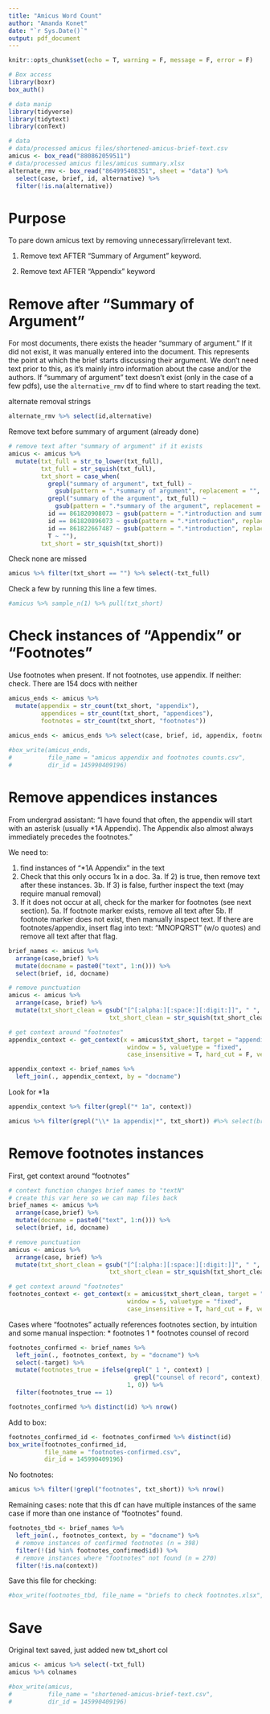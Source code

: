 ```yaml
---
title: "Amicus Word Count"
author: "Amanda Konet"
date: "`r Sys.Date()`"
output: pdf_document
---
```


```r
knitr::opts_chunk$set(echo = T, warning = F, message = F, error = F)

# Box access
library(boxr)
box_auth()

# data manip
library(tidyverse)
library(tidytext)
library(conText)

# data
# data/processed amicus files/shortened-amicus-brief-text.csv
amicus <- box_read("880862059511")
# data/processed amicus files/amicus summary.xlsx
alternate_rmv <- box_read("864995408351", sheet = "data") %>% 
  select(case, brief, id, alternative) %>% 
  filter(!is.na(alternative))
```

# Purpose

To pare down amicus text by removing unnecessary/irrelevant text.

1) Remove text AFTER "Summary of Argument" keyword.

2) Remove text AFTER "Appendix" keyword

# Remove after "Summary of Argument"

For most documents, there exists the header "summary of argument." If it did not exist, it was manually entered into the document. This represents the point at which the brief starts discussing their argument. We don't need text prior to this, as it's mainly intro information about the case and/or the authors. If "summary of argument" text doesn't exist (only in the case of a few pdfs), use the `alternative_rmv` df to find where to start reading the text.

alternate removal strings

```r
alternate_rmv %>% select(id,alternative)
```

Remove text before summary of argument (already done)

```r
# remove text after "summary of argument" if it exists
amicus <- amicus %>% 
  mutate(txt_full = str_to_lower(txt_full),
         txt_full = str_squish(txt_full),
         txt_short = case_when(
           grepl("summary of argument", txt_full) ~ 
             gsub(pattern = ".*summary of argument", replacement = "", x = txt_full),
           grepl("summary of the argument", txt_full) ~
             gsub(pattern = ".*summary of the argument", replacement = "", x = txt_full),
           id == 861820908073 ~ gsub(pattern = ".*introduction and summary", replacement = "", x = txt_full),
           id == 861820896073 ~ gsub(pattern = ".*introduction", replacement = "", x = txt_full),
           id == 861822667487 ~ gsub(pattern = ".*introduction", replacement = "", x = txt_full),
           T ~ ""),
         txt_short = str_squish(txt_short))
```

Check none are missed 

```r
amicus %>% filter(txt_short == "") %>% select(-txt_full)
```

Check a few by running this line a few times.

```r
#amicus %>% sample_n(1) %>% pull(txt_short)
```


# Check instances of "Appendix" or "Footnotes"


Use footnotes when present. If not footnotes, use appendix. If neither: check. There are 154 docs with neither


```r
amicus_ends <- amicus %>%
  mutate(appendix = str_count(txt_short, "appendix"),
         appendices = str_count(txt_short, "appendices"),
         footnotes = str_count(txt_short, "footnotes"))

amicus_ends <- amicus_ends %>% select(case, brief, id, appendix, footnotes)
  
#box_write(amicus_ends,
#          file_name = "amicus appendix and footnotes counts.csv",
#          dir_id = 145990409196)
```

# Remove appendices instances

From undergrad assistant: "I have found that often, the appendix will start with an asterisk (usually *1A Appendix). The Appendix also almost always immediately precedes the footnotes."

We need to:

1. find instances of "*1A Appendix" in the text 
2. Check that this only occurs 1x in a doc. 
3a. If 2) is true, then remove text after these instances.
3b. If 3) is false, further inspect the text (may require manual removal)
4. If it does not occur at all, check for the marker for footnotes (see next section). 
5a. If footnote marker exists, remove all text after
5b. If footnote marker does not exist, then manually inspect text. If there are footnotes/appendix, insert flag into text: "MNOPQRST" (w/o quotes) and remove all text after that flag. 


```r
brief_names <- amicus %>% 
  arrange(case,brief) %>% 
  mutate(docname = paste0("text", 1:n())) %>%
  select(brief, id, docname)

# remove punctuation
amicus <- amicus %>% 
  arrange(case, brief) %>% 
  mutate(txt_short_clean = gsub("[^[:alpha:][:space:][:digit:]]", " ", txt_short),
                            txt_short_clean = str_squish(txt_short_clean))

# get context around "footnotes"
appendix_context <- get_context(x = amicus$txt_short, target = "appendix", 
                                 window = 5, valuetype = "fixed",
                                 case_insensitive = T, hard_cut = F, verbose = F)

appendix_context <- brief_names %>%
  left_join(., appendix_context, by = "docname")
```

Look for *1a

```r
appendix_context %>% filter(grepl("* 1a", context))
```

```r
amicus %>% filter(grepl("\\* 1a appendix|*", txt_short)) #%>% select(brief)
```


# Remove footnotes instances

First, get context around "footnotes" 

```r
# context function changes brief names to "textN" 
# create this var here so we can map files back
brief_names <- amicus %>% 
  arrange(case,brief) %>% 
  mutate(docname = paste0("text", 1:n())) %>%
  select(brief, id, docname)

# remove punctuation
amicus <- amicus %>% 
  arrange(case, brief) %>% 
  mutate(txt_short_clean = gsub("[^[:alpha:][:space:][:digit:]]", " ", txt_short),
                            txt_short_clean = str_squish(txt_short_clean))

# get context around "footnotes"
footnotes_context <- get_context(x = amicus$txt_short_clean, target = "footnotes", 
                                 window = 5, valuetype = "fixed",
                                 case_insensitive = T, hard_cut = F, verbose = F)
```


Cases where "footnotes" actually references footnotes section, by intuition and some manual inspection:
* footnotes 1
* footnotes counsel of record

```r
footnotes_confirmed <- brief_names %>%
  left_join(., footnotes_context, by = "docname") %>%
  select(-target) %>%
  mutate(footnotes_true = ifelse(grepl(" 1 ", context) |
                                   grepl("counsel of record", context),
                                 1, 0)) %>%
  filter(footnotes_true == 1)

footnotes_confirmed %>% distinct(id) %>% nrow()
```

Add to box:

```r
footnotes_confirmed_id <- footnotes_confirmed %>% distinct(id)
box_write(footnotes_confirmed_id,
          file_name = "footnotes-confirmed.csv",
          dir_id = 145990409196)
```

No footnotes:

```r
amicus %>% filter(!grepl("footnotes", txt_short)) %>% nrow()
```

Remaining cases: note that this df can have multiple instances of the same case if more than one instance of "footnotes" found.


```r
footnotes_tbd <- brief_names %>%
  left_join(., footnotes_context, by = "docname") %>%
  # remove instances of confirmed footnotes (n = 398)
  filter(!(id %in% footnotes_confirmed$id)) %>% 
  # remove instances where "footnotes" not found (n = 270)
  filter(!is.na(context))
```


Save this file for checking:

```r
#box_write(footnotes_tbd, file_name = "briefs to check footnotes.xlsx", dir_id = 145990409196)
```



# Save

Original text saved, just added new txt_short col 

```r
amicus <- amicus %>% select(-txt_full)
amicus %>% colnames
```


```r
#box_write(amicus,
#          file_name = "shortened-amicus-brief-text.csv",
#          dir_id = 145990409196)
```
